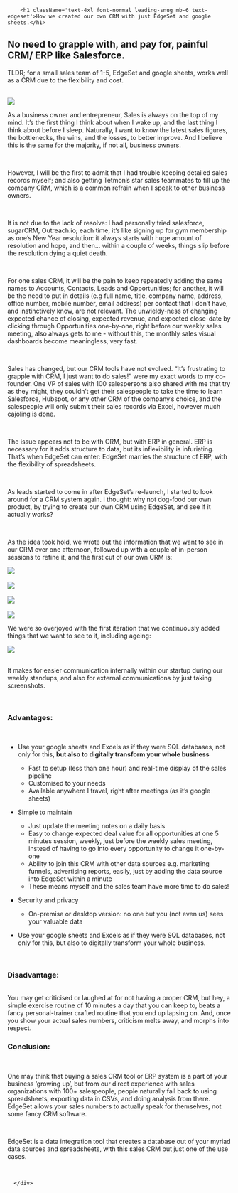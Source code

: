 
  <div className="max-w-3xl m-auto p-8">

        <h1 className='text-4xl font-normal leading-snug mb-6 text-edgeset'>How we created our own CRM with just EdgeSet and google sheets.</h1>

  <h2 className='mb-2 flex pl-4 text-2xl md:pl-0 md:text-3xl lg:mb-6 lg:text-3xl text-gray-500 lg:leading-10'> No need to grapple with, and pay for, painful CRM/ ERP like Salesforce.</h2>

 TLDR; for a small sales team of 1-5, EdgeSet and google sheets, works well as a CRM due to the flexibility and cost.

  <br />

<div className="flex justify-center p-8">
  <img src="casestudies/crm/legos.png"/>
</div>

As a business owner and entrepreneur, Sales is always on the top of my mind. It’s the first thing I think about when I wake up, and the last thing I think about before I sleep.  Naturally, I want to know the latest sales figures, the bottlenecks, the wins, and the losses, to better improve. And I believe this is the same for the majority, if not all, business owners. 

  <br />

However, I will be the first to admit that I had trouble keeping detailed sales records myself; and also getting Tetmon’s star sales teammates to fill up the company CRM, which is a common refrain when I speak to other business owners. 

  <br />

It is not due to the lack of resolve: I had personally tried salesforce, sugarCRM, Outreach.io; each time, it’s like signing up for gym membership as one’s New Year resolution: it always starts with huge amount of resolution and hope, and then… within a couple of weeks, things slip before the resolution dying a quiet death. 

  <br />

For one sales CRM, it will be the pain to keep repeatedly adding the same names to Accounts, Contacts, Leads and Opportunities; for another, it will be the need to put in details (e.g full name, title, company name, address, office number, mobile number, email address) per contact that I don’t have, and instinctively know, are not relevant. The unwieldy-ness of changing expected chance of closing, expected revenue, and expected close-date by clicking through Opportunities one-by-one, right before our weekly sales meeting, also always gets to me - without this, the monthly sales visual dashboards become meaningless, very fast.  

  <br />

Sales has changed, but our CRM tools have not evolved.  “It’s frustrating to grapple with CRM, I just want to do sales!” were my exact words to my co-founder. One VP of sales with 100 salespersons also shared with me that try as they might, they couldn’t get their salespeople to take the time to learn Salesforce, Hubspot, or any other CRM of the company’s choice, and the salespeople will only submit their sales records via Excel, however much cajoling is done.

   <br />

The issue appears not to be with CRM, but with ERP in general.  ERP is necessary for it adds structure to data, but its inflexibility is infuriating.  That’s when EdgeSet can enter: EdgeSet marries the structure of ERP, with the flexibility of spreadsheets. 

  <br />

As leads started to come in after EdgeSet’s re-launch, I started to look around for a CRM system again. I thought: why not dog-food our own product, by trying to create our own CRM using EdgeSet, and see if it actually works? 

  <br />

As the idea took hold, we wrote out the information that we want to see in our CRM over one afternoon, followed up with a couple of in-person sessions to refine it, and the first cut of our own CRM is:


<div className="flex justify-center p-8">
  <img src="casestudies/crm/dash.png"/>
</div>

  <br />


<div className="flex justify-center p-8">
  <img src="casestudies/crm/sheet-0.png"/>
</div>

<br/>


<div className="flex justify-center p-8">
  <img src="casestudies/crm/sheet-1.png"/>
</div>

<br/>

<div className="flex justify-center p-8">
  <img src="casestudies/crm/sheet-2.png"/>
</div>

We were so overjoyed with the first iteration that we continuously added things that we want to see to it, including ageing:

<div className="flex justify-center p-8">
  <img src="casestudies/crm/charts.png"/>
</div>

<br />

It makes for easier communication internally within our startup during our weekly standups, and also for external communications by just taking screenshots.

<br />

### Advantages:
<br />

- Use your google sheets and Excels as if they were SQL databases, not only for this, **but also to digitally transform your whole business** 

  <ul className="pl-6 list-disc mb-4 pt-2">
    <li>Fast to setup (less than one hour) and real-time display of the sales pipeline</li>
    <li>Customised to your needs</li>
    <li>Available anywhere I travel, right after meetings (as it’s google sheets)</li>
  </ul>

- Simple to maintain

  <ul className="pl-6 list-disc mb-4 pt-2">
    <li>Just update the meeting notes on a daily basis</li>
    <li>
      Easy to change expected deal value for all opportunities at one 5 minutes session, weekly, just before the weekly sales meeting, instead of having to go into every opportunity to change it one-by-one
    </li>
    <li>Ability to join this CRM with other data sources e.g. marketing funnels, advertising reports, easily, just by adding the data source into EdgeSet within a minute </li>
    <li>These means myself and the sales team have more time to do sales! </li>
  </ul>

- Security and privacy

  <ul className="pt-2">
    <li>On-premise or desktop version: no one but you (not even us) sees your valuable data</li>
  </ul>


<ul>
  <li>
    Use your google sheets and Excels as if they were SQL databases, not only for this, but also to digitally transform your whole business.
  </li>
</ul>

<br/>

### Disadvantage:
<br />
You may get criticised or laughed at  for not having a proper CRM, but hey, a simple exercise routine of 10 minutes a day that you can keep to, beats a fancy personal-trainer crafted routine that you end up lapsing on. And, once you show your actual sales numbers, criticism melts away, and morphs into respect. 

<br/>

### Conclusion:
<br />

One may think that buying a sales CRM tool or ERP system is a part of your business ‘growing up’, but from our direct experience with sales organizations with 100+ salespeople, people naturally fall back to using spreadsheets, exporting data in CSVs, and doing analysis from there. EdgeSet allows your sales numbers to actually speak for themselves, not some fancy CRM software. 

<br/>

EdgeSet is a data integration tool that creates a database out of your myriad data sources and spreadsheets, with this sales CRM but just one of the use cases. 

  <Discover inline={true} />

  <br />

      </div>